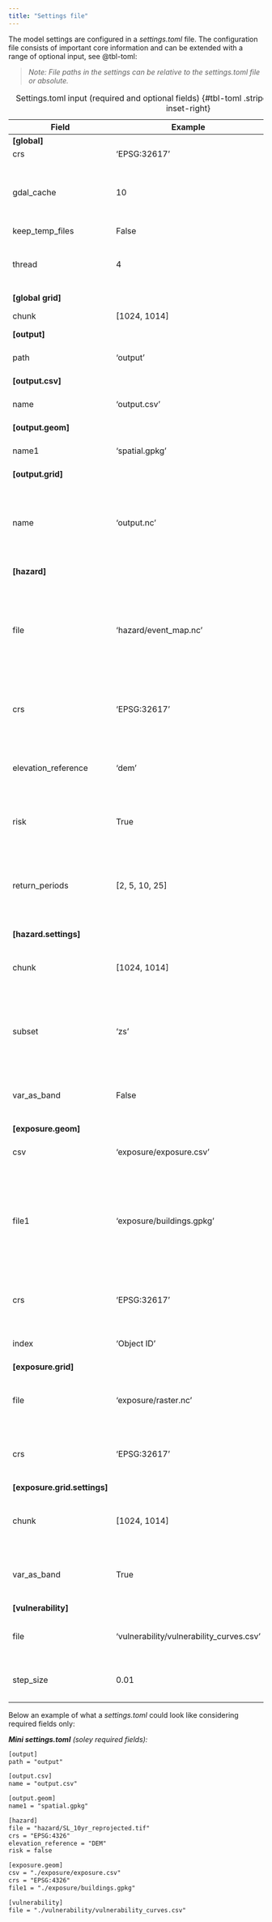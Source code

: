 ```yaml
---
title: "Settings file"
---
```

The model settings are configured in a *settings.toml* file. The configuration file consists of important core information and can be extended with a range of optional input, see @tbl-toml:

> *Note: File paths in the settings can be relative to the settings.toml file or absolute.*

| Field                    | Example                                  | Required                           | Note                                                                                                          |
|------------------------------|------------------------------------------|-------------------------------------|---------------------------------------------------------------------------------------------------------------|
| **[global]**                 |                                          |                                     |                                                                                                               |
| crs                          | 'EPSG:32617'                             | No                                  | Projection                                                                                                    |
| gdal_cache                   | 10                                       | No                                  | Set the GDAL cache in megabytes to restrict the footprint of GDAL                                             |
| keep_temp_files              | False                                    | No                                  | True/False                                                                                                    |
| thread                       | 4                                        | No                                  | Set the number of threads of the calculations                                                                 |
| **[global grid]**            |                                          |                                     |                                                                                                               |
| chunk                        | [1024, 1014]                             | No                                  | Set grid chunk size                                                                                           |
| **[output]**                 |                                          |                                     |                                                                                                               |
| path                         | 'output'                                 | Yes                                 | Set directory path to save the output                                                                         |
| **[output.csv]**             |                                          |                                     |                                                                                                               |
| name                         | 'output.csv'                             | Yes                                 | File name of the output csv                                                                                   |
| **[output.geom]**            |                                          |                                     |                                                                                                               |
| name1                        | 'spatial.gpkg'                           | Yes                                 | File name of the output vector data                                                                           |
| **[output.grid]**            |                                          | optional                            |                                                                                                               |
| name                         | 'output.nc'                              | Yes, if working with grid           | File name for the output for the grid model; **WARN: not fully implemented yet**                                  |
| **[hazard]**                 |                                          |                                     |                                                                                                               |
| file                         | 'hazard/event_map.nc'                    | Yes                                 | Path to hazard file (raster or netCDF). Can contain one (for events) or multiple (for return periods) bands   |
| crs                          | 'EPSG:32617'                             | Yes, if crs is unknown in dataset   | Projection of hazard data                                                                                     |
| elevation_reference          | 'dem'                                    | Yes                                 | DEM or Datum for a water depth or water elevation map                                                         |
| risk                         | True                                     | Yes                                 | True/False If true, risk (EAD) is calculated                                                                  |
| return_periods               | [2, 5, 10, 25]                           | No                                  | Return periods for hazard calculation when they cannot be inferred from the data itself                       |
| **[hazard.settings]**        |                                          |                                     |                                                                                                               |
| chunk                        | [1024, 1014]                             | No                                  | Set chunk size (Advise to use the setting under global.grid)                                                  |
| subset                       | 'zs'                                     | No                                  | Specific layer from a multilayered netCDF file (GDAL can't read those properly)                               |
| var_as_band                  | False                                    | No                                  | True/False Read netCDF subdatasets as raster bands                                                            |
| **[exposure.geom]**          |                                          |                                     |                                                                                                               |
| csv                          | 'exposure/exposure.csv'                  | Yes                                 | All additional info for the vector data                                                                       |
| file1                        | 'exposure/buildings.gpkg'                | Yes                                 | File path of exposure vector file with Object ID column to enable linking exposure.csv output to vector file. |
| crs                          | 'EPSG:32617'                             | Yes, if crs is unknown in dataset   | Projection of exposure data                                                                                   |
| index                        | 'Object ID'                              | Yes                                 | Set index column of the data                                                                                  |
| **[exposure.grid]**          |                                          |                                     |                                                                                                               |
| file                         | 'exposure/raster.nc'                     | Yes, if netCDF is provided as input |                                                                                                               |
| crs                          | 'EPSG:32617'                             | Yes, if crs is unknown in dataset   | Output projection                                                                                             |
| **[exposure.grid.settings]** |                                          |                                     |                                                                                                               |
| chunk                        | [1024, 1014]                             | No                                  | Set chunk size (Advise to use the setting under global.grid)                                                  |
| var_as_band                  | True                                     | No                                  | True/False Read netCDF subdatasets as raster bands                                                            |
| **[vulnerability]**          |                                          |                                     |                                                                                                               |
| file                         | 'vulnerability/vulnerability_curves.csv' | Yes                                 | Damage functions for impact assessment                                                                        |
| step_size                    | 0.01                                     | No                                  | Interpolation scale for the vulnerability curves                                                              |
: Settings.toml input (required and optional fields) {#tbl-toml .striped .hover .column-page-inset-right}

Below an example of what a *settings.toml* could look like considering required fields only:

***Mini settings.toml** (soley required fields):*
```html
[output]
path = "output"

[output.csv]
name = "output.csv"

[output.geom]
name1 = "spatial.gpkg"

[hazard]
file = "hazard/SL_10yr_reprojected.tif"
crs = "EPSG:4326"
elevation_reference = "DEM"
risk = false

[exposure.geom]
csv = "./exposure/exposure.csv"
crs = "EPSG:4326"
file1 = "./exposure/buildings.gpkg"

[vulnerability]
file = "./vulnerability/vulnerability_curves.csv"

```
